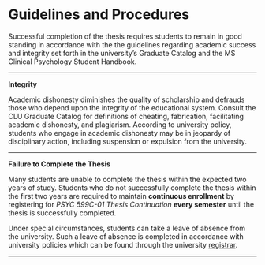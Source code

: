# Guidelines and Procedures

Successful completion of the thesis requires students to remain in good standing in accordance with the the guidelines regarding academic success and integrity set forth in the university’s Graduate Catalog and the MS Clinical Psychology Student Handbook.

___

**Integrity**

Academic dishonesty diminishes the quality of scholarship and defrauds those who depend upon the integrity of the educational system. Consult the CLU Graduate Catalog for definitions of cheating, fabrication, facilitating academic dishonesty, and plagiarism. According to university policy, students who engage in academic dishonesty may be in jeopardy of disciplinary action, including suspension or expulsion from the university.

___

**Failure to Complete the Thesis**

Many students are unable to complete the thesis within the expected two years of study.  Students who do not successfully complete the thesis within the first two years are required to maintain **continuous enrollment** by registering for *PSYC 599C-01 Thesis Continuation* **every semester** until the thesis is successfully completed. 

Under special circumstances, students can take a leave of absence from the university.  Such a leave of absence is completed in accordance with university policies which can be found through the university [registrar](https://www.callutheran.edu/students/registrar/).



___



